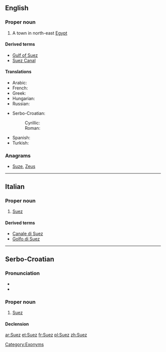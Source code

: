 ==English==

===Proper noun===
{{wikipedia}}
{{en-proper noun}}

# A town in north-east [[Egypt]]

====Derived terms====
* [[Gulf of Suez]]
* [[Suez Canal]]

====Translations====
{{trans-top|Suez, Egypt}}
* Arabic: {{t-|ar|السويس|m|tr=al-suways}}
* French: {{t+|fr|Suez}}
* Greek: {{t|el|Σουέζ|n|tr=Suez}}
* Hungarian: {{t-|hu|Szuez}}
* Russian: {{t|ru|Суэц|m|tr=Suéc}}
{{trans-mid}}
* Serbo-Croatian:
*: Cyrillic: {{t-|sh|Суез|m|alt=Су̀ез|sc=Cyrl}}
*: Roman: {{t-|sh|Suez|m|alt=Sùez}}
* Spanish: {{t-|es|Suez|m}}
* Turkish: {{t|tr|Süveyş}}
{{trans-bottom}}

===Anagrams===
* [[Suze#English|Suze]], [[Zeus#English|Zeus]]

[[Category:Exonyms]]

----

==Italian==

===Proper noun===
{{wikipedia|lang=it}}
{{it-proper noun}}

# [[#English|Suez]]

====Derived terms====
* [[Canale di Suez]]
* [[Golfo di Suez]]

----

==Serbo-Croatian==

===Pronunciation===
* {{IPA|/sǔez/|lang=sh}}
* {{hyphenation|Su|ez}}

===Proper noun===
{{sh-proper noun|g=m|head=Sùez|r|Суез|Су̀ез}}

# [[#English|Suez]]

====Declension====
{{sh-decl-noun-unc
|Suez
|Sueza
|Suezu
|Suez
|Suezu
|Suezu
|Suezom
}}

[[ar:Suez]]
[[et:Suez]]
[[fr:Suez]]
[[pl:Suez]]
[[zh:Suez]]